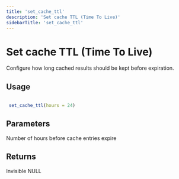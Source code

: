 ```yaml
---
title: 'set_cache_ttl'
description: 'Set cache TTL (Time To Live)'
sidebarTitle: 'set_cache_ttl'
---
```


# Set cache TTL (Time To Live)


 Configure how long cached results should be kept before expiration.


## Usage

```r

 set_cache_ttl(hours = 24)

```

## Parameters

<ParamField body="hours" type="any">
  Number of hours before cache entries expire
</ParamField>

## Returns


 Invisible NULL
